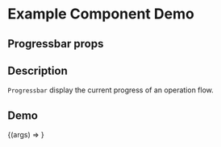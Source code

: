 
<Meta title="Example/Progressbar" component={Progressbar} />

# Example Component Demo

## Progressbar props
<Props of={Progressbar} />

## Description

`Progressbar` display the current progress of an operation flow.

## Demo

<Canvas>
  <Story name="Example Progressbar">
    {(args) => <Progressbar {...args} />}
  </Story>
</Canvas>
